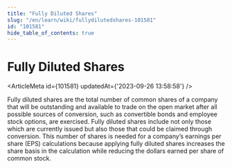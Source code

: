 ```yaml
---
title: "Fully Diluted Shares"
slug: "/en/learn/wiki/fullydilutedshares-101581"
id: "101581"
hide_table_of_contents: true
---
```



# Fully Diluted Shares

<ArticleMeta id={101581} updatedAt={'2023-09-26 13:58:58'} />
<div className='border-solid border-b border-t-0 my-4 border-[var(--ifm-color-gray-300)]' />

Fully diluted shares are the total number of common shares of a company that will be outstanding and available to trade on the open market after all possible sources of conversion, such as convertible bonds and employee stock options, are exercised. Fully diluted shares include not only those which are currently issued but also those that could be claimed through conversion. This number of shares is needed for a company’s earnings per share (EPS) calculations because applying fully diluted shares increases the share basis in the calculation while reducing the dollars earned per share of common stock.
